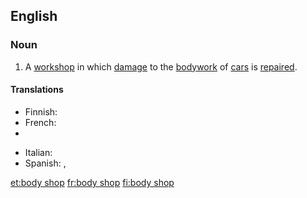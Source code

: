 ==English==

===Noun===
{{en-noun|head=[[body]] [[shop]]}}

# A [[workshop]] in which [[damage]] to the [[bodywork]] of [[car]]s is [[repair]]ed.

====Translations====
{{trans-top|body shop}}
* Finnish: {{t-|fi|peltikorjaamo}}
* French: {{t-|fr|carosserie|f}}
* {{trreq|de}}
{{trans-mid}}
* Italian: {{t+|it|carrozzeria|f}}
* Spanish: {{t-|es|chapista|f}}, {{t-|es|latonería|f}}
{{trans-bottom}}

[[et:body shop]]
[[fr:body shop]]
[[fi:body shop]]